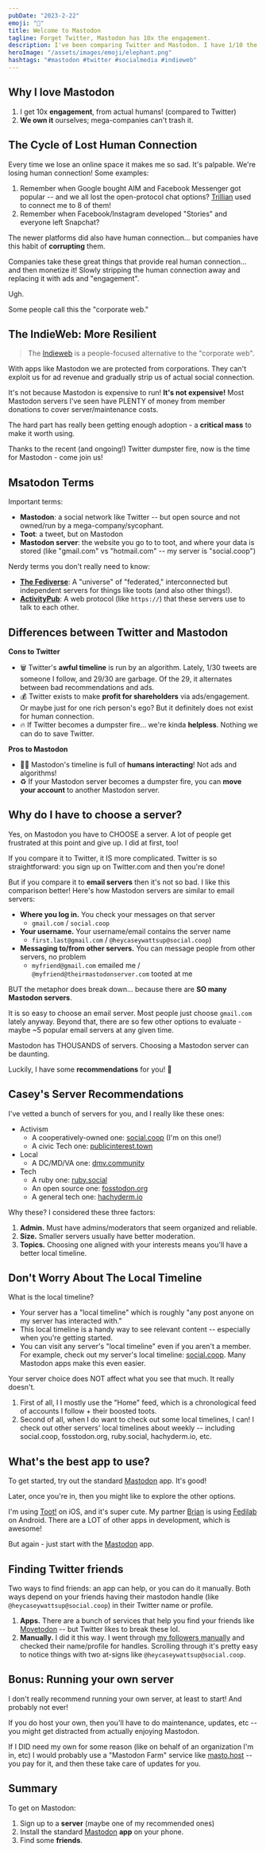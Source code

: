 ```yaml
---
pubDate: "2023-2-22"
emoji: "🐘"
title: Welcome to Mastodon
tagline: Forget Twitter, Mastodon has 10x the engagement.
description: I've been comparing Twitter and Mastodon. I have 1/10 the followers on Mastodon but TEN TIMES the engagement. From real humans!!
heroImage: "/assets/images/emoji/elephant.png"
hashtags: "#mastodon #twitter #socialmedia #indieweb"
---
```


## Why I love Mastodon

1. I get 10x **engagement**, from actual humans! (compared to Twitter)
2. **We own it** ourselves; mega-companies can't trash it.

## The Cycle of Lost Human Connection

Every time we lose an online space it makes me so sad. It's palpable. We're losing human connection! Some examples:

1. Remember when Google bought AIM and Facebook Messenger got popular -- and we all lost the open-protocol chat options? [Trillian](https://www.trillian.im/) used to connect me to 8 of them!
2. Remember when Facebook/Instagram developed "Stories" and everyone left Snapchat?

The newer platforms did also have human connection... but companies have this habit of **corrupting** them.

Companies take these great things that provide real human connection... and then monetize it! Slowly stripping the human connection away and replacing it with ads and "engagement".

Ugh.

Some people call this the "corporate web."

## The IndieWeb: More Resilient

> The [Indieweb](https://indieweb.org/) is a people-focused alternative to the "corporate web".

With apps like Mastodon we are protected from corporations. They can't exploit us for ad revenue and gradually strip us of actual social connection.

It's not because Mastodon is expensive to run! **It's not expensive!** Most Mastodon servers I've seen have PLENTY of money from member donations to cover server/maintenance costs.

The hard part has really been getting enough adoption - a **critical mass** to make it worth using.

Thanks to the recent (and ongoing!) Twitter dumpster fire, now is the time for Mastodon - come join us!

## Msatodon Terms

Important terms:

- **Mastodon**: a social network like Twitter -- but open source and not owned/run by a mega-company/sycophant.
- **Toot**: a tweet, but on Mastodon
- **Mastodon server**: the website you go to to toot, and where your data is stored (like "gmail.com" vs "hotmail.com" -- my server is "social.coop")

Nerdy terms you don't really need to know:

- [**The Fediverse**](https://en.wikipedia.org/wiki/Fediverse): A "universe" of "federated," interconnected but independent servers for things like toots (and also other things!).
- [**ActivityPub**](https://en.wikipedia.org/wiki/ActivityPub): A web protocol (like `https://`) that these servers use to talk to each other.

## Differences between Twitter and Mastodon

**Cons to Twitter**

- 🗑️ Twitter's **awful timeline** is run by an algorithm. Lately, 1/30 tweets are someone I follow, and 29/30 are garbage. Of the 29, it alternates between bad recommendations and ads.
- 💰 Twitter exists to make **profit for shareholders** via ads/engagement. Or maybe just for one rich person's ego? But it definitely does not exist for human connection.
- 🔥 If Twitter becomes a dumpster fire... we're kinda **helpless**. Nothing we can do to save Twitter.

**Pros to Mastodon**

- 🙌🏻 Mastodon's timeline is full of **humans interacting**! Not ads and algorithms!
- ♻️ If your Mastodon server becomes a dumpster fire, you can **move your account** to another Mastodon server.

## Why do I have to choose a server?

Yes, on Mastodon you have to CHOOSE a server. A lot of people get frustrated at this point and give up. I did at first, too!

If you compare it to Twitter, it IS more complicated. Twitter is so straightforward: you sign up on Twitter.com and then you're done!

But if you compare it to **email servers** then it's not so bad. I like this comparison better! Here's how Mastodon servers are similar to email servers:

- **Where you log in.** You check your messages on that server
  - `gmail.com` / `social.coop`
- **Your username.** Your username/email contains the server name
  - `first.last@gmail.com` / `@heycaseywattsup@social.coop`)
- **Messaging to/from other servers.** You can message people from other servers, no problem
  - `myfriend@gmail.com` emailed me / `@myfriend@theirmastodonserver.com` tooted at me

BUT the metaphor does break down... because there are **SO many Mastodon servers**.

It is so easy to choose an email server. Most people just choose `gmail.com` lately anyway. Beyond that, there are so few other options to evaluate - maybe ~5 popular email servers at any given time.

Mastodon has THOUSANDS of servers. Choosing a Mastodon server can be daunting.

Luckily, I have some **recommendations** for you! 🎉

## Casey's Server Recommendations

I've vetted a bunch of servers for you, and I really like these ones:

- Activism
  - A cooperatively-owned one: [social.coop](https://social.coop) (I'm on this one!)
  - A civic Tech one: [publicinterest.town](https://publicinterest.town)
- Local
  - A DC/MD/VA one: [dmv.community](https://dmv.community)
- Tech
  - A ruby one: [ruby.social](https://ruby.social)
  - An open source one: [fosstodon.org](https://fosstodon.org)
  - A general tech one: [hachyderm.io](https://hachyderm.io)

Why these? I considered these three factors:

1. **Admin.** Must have admins/moderators that seem organized and reliable.
2. **Size.** Smaller servers usually have better moderation.
3. **Topics.** Choosing one aligned with your interests means you'll have a better local timeline.

## Don't Worry About The Local Timeline

What is the local timeline?

- Your server has a "local timeline" which is roughly "any post anyone on my server has interacted with."
- This local timeline is a handy way to see relevant content -- especially when you're getting started.
- You can visit any server's "local timeline" even if you aren't a member. For example, check out my server's local timeline: [social.coop](https://social.coop). Many Mastodon apps make this even easier.

Your server choice does NOT affect what you see that much. It really doesn't.

1. First of all, I I mostly use the "Home" feed, which is a chronological feed of accounts I follow + their boosted toots.
2. Second of all, when I do want to check out some local timelines, I can! I check out other servers' local timelines about weekly -- including social.coop, fosstodon.org, ruby.social, hachyderm.io, etc.

## What's the best app to use?

To get started, try out the standard [Mastodon](https://joinmastodon.org/apps) app. It's good!

Later, once you're in, then you might like to explore the other options.

I'm using [Toot!](https://apps.apple.com/us/app/toot-for-mastodon/id1229021451) on iOS, and it's super cute. My partner [Brian](https://sketchee.com/) is using [Fedilab](https://fedilab.app/) on Android. There are a LOT of other apps in development, which is awesome!

But again - just start with the [Mastodon](https://joinmastodon.org/apps) app.

## Finding Twitter friends

Two ways to find friends: an app can help, or you can do it manually. Both ways depend on your friends having their mastodon handle (like `@heycaseywattsup@social.coop`) in their Twitter name or profile.

1. **Apps.** There are a bunch of services that help you find your friends like [Movetodon](https://movetodon.org/) -- but Twitter likes to break these lol.
2. **Manually.** I did it this way. I went through [my followers manually](https://twitter.com/heycaseywattsup/following) and checked their name/profile for handles. Scrolling through it's pretty easy to notice things with two at-signs like `@heycaseywattsup@social.coop`.

## Bonus: Running your own server

I don't really recommend running your own server, at least to start! And probably not ever!

If you do host your own, then you'll have to do maintenance, updates, etc -- you might get distracted from actually enjoying Mastodon.

If I DID need my own for some reason (like on behalf of an organization I'm in, etc) I would probably use a "Mastodon Farm" service like [masto.host](https://masto.host/) -- you pay for it, and then these take care of updates for you.

## Summary

To get on Mastodon:

1. Sign up to a **server** (maybe one of my recommended ones)
2. Install the standard [Mastodon](https://joinmastodon.org/apps) **app** on your phone.
3. Find some **friends**.
